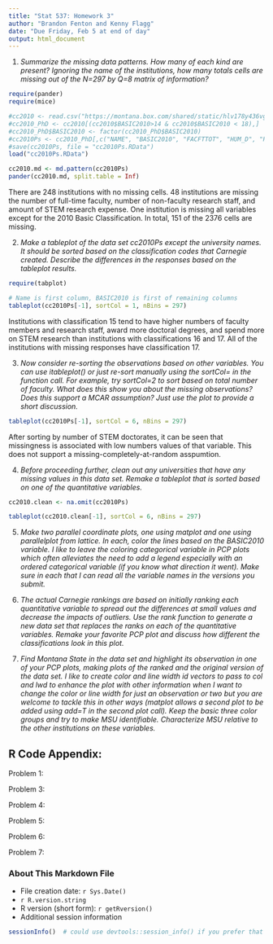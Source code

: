 ```yaml
---
title: "Stat 537: Homework 3"
author: "Brandon Fenton and Kenny Flagg"
date: "Due Friday, Feb 5 at end of day"
output: html_document
---
```


1. _Summarize the missing data patterns. How many of each kind are present? Ignoring the name of the institutions, how many totals cells are missing out of the N=297 by Q=8 matrix of information?_
```r
require(pander)
require(mice)

#cc2010 <- read.csv("https://montana.box.com/shared/static/hlv178y436vggzmsxxzsdkoarfkopkvp.csv", header = TRUE)
#cc2010_PhD <- cc2010[(cc2010$BASIC2010>14 & cc2010$BASIC2010 < 18),]
#cc2010_PhD$BASIC2010 <- factor(cc2010_PhD$BASIC2010)
#cc2010Ps <- cc2010_PhD[,c("NAME", "BASIC2010", "FACFTTOT", "HUM_D", "PROF_D", "SOC_D", "STEM_D", "RESSTAFF", "STEM_EXP")]
#save(cc2010Ps, file = "cc2010Ps.RData")
load("cc2010Ps.RData")

cc2010.md <- md.pattern(cc2010Ps)
pander(cc2010.md, split.table = Inf)
```
There are 248 institutions with no missing cells. 48 institutions are missing the number of full-time faculty, number of non-faculty research staff, and amount of STEM research expense. One institution is missing all variables except for the 2010 Basic Classification. In total, 151 of the 2376 cells are missing.

2. _Make a tableplot of the data set cc2010Ps except the university names. It should be sorted based on the classification codes that Carnegie created. Describe the differences in the responses based on the tableplot results._
```r
require(tabplot)

# Name is first column, BASIC2010 is first of remaining columns
tableplot(cc2010Ps[-1], sortCol = 1, nBins = 297)
```
Institutions with classification 15 tend to have higher numbers of faculty members and research staff, award more doctoral degrees, and spend more on STEM research than institutions with classifications 16 and 17. All of the institutions with missing responses have classification 17.

3. _Now consider re-sorting the observations based on other variables. You can use itableplot() or just re-sort manually using the sortCol= in the function call. For example, try sortCol=2 to sort based on total number of faculty. What does this show you about the missing observations? Does this support a MCAR assumption? Just use the plot to provide a short discussion._
```r
tableplot(cc2010Ps[-1], sortCol = 6, nBins = 297)
```
After sorting by number of STEM doctorates, it can be seen that missingness is associated with low numbers values of that variable. This does not support a missing-completely-at-random asspumtion.

4. _Before proceeding further, clean out any universities that have any missing values in this data set. Remake a tableplot that is sorted based on one of the quantitative variables._
```r
cc2010.clean <- na.omit(cc2010Ps)

tableplot(cc2010.clean[-1], sortCol = 6, nBins = 297)
```

5. _Make two parallel coordinate plots, one using matplot and one using parallelplot from lattice. In each, color the lines based on the BASIC2010 variable. I like to leave the coloring categorical variable in PCP plots which often alleviates the need to add a legend especially with an ordered categorical variable (if you know what direction it went). Make sure in each that I can read all the variable names in the versions you submit._

6. _The actual Carnegie rankings are based on initially ranking each quantitative variable to spread out the differences at small values and decrease the impacts of outliers. Use the rank function to generate a new data set that replaces the ranks on each of the quantitative variables. Remake your favorite PCP plot and discuss how different the classifications look in this plot._

7. _Find Montana State in the data set and highlight its observation in one of your PCP plots, making plots of the ranked and the original version of the data set. I like to create color and line width id vectors to pass to col and lwd to enhance the plot with other information when I want to change the color or line width for just an observation or two but you are welcome to tackle this in other ways (matplot allows a second plot to be added using add=T in the second plot call). Keep the basic three color groups and try to make MSU identifiable. Characterize MSU relative to the other institutions on these variables._


## R Code Appendix:
Problem 1:

Problem 3:

Problem 4:

Problem 5:

Problem 6:

Problem 7:


### About This Markdown File

  * File creation date: `r Sys.Date()`
  * `r R.version.string`
  * R version (short form): `r getRversion()`
  * Additional session information
  
```r
sessionInfo()  # could use devtools::session_info() if you prefer that
```
